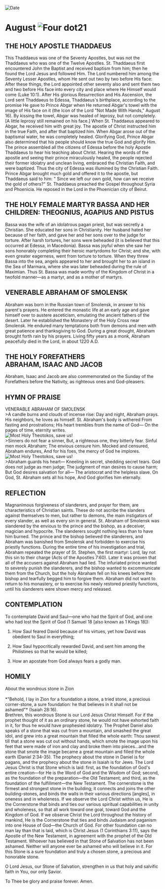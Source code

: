 
<RunningHead />
<Image src="/title-imprint.png" height={68} width={50} alt="Date" className="title-imprint"/>

# <div id="date">August <Image className="four-dot" src="/four-dot.png" height={15} width={15} alt="Four dot" />21</div>

## THE HOLY APOSTLE THADDAEUS

This Thaddaeus was one of the Seventy Apostles, but was not the Thaddaeus who was one of the Twelve Apostles. St. Thaddaeus first encountered John the Baptist and received baptism from him; then he found the Lord Jesus and followed Him. The Lord numbered him among the Seventy Lesser Apostles, whom He sent out two by two before His face: After these things, the Lord appointed other seventy also and sent them two and two before His face into every city and place where He Himself would come (Luke 10:1). After His glorious Resurrection and His Ascension, the Lord sent Thaddaeus to Edessa, Thaddaeus's birthplace, according to the promise He gave to Prince Abgar when He returned Abgar's towel with the image of His face on it (the Icon of the Lord "Not Made With Hands," August 16). By kissing the towel, Abgar was healed of leprosy, but not completely. [A little leprosy still remained on his face.] When St. Thaddaeus appeared to Abgar, he received him with great joy. The apostle of Christ instructed him in the true Faith, and after that baptized him. When Abgar arose out of the baptismal water, he was completely healed. Glorifying God, Prince Abgar also determined that his people should know the true God and glorify Him. The prince assembled all the citizens of Edessa before the holy Apostle Thaddaeus to hear his teaching about Christ. Hearing the words of the apostle and seeing their prince miraculously healed, the people rejected their former idolatry and unclean living, embraced the Christian Faith, and were baptized. Thus the city of Edessa was illumined by the Christian Faith. Prince Abgar brought much gold and offered it to the apostle, but Thaddaeus said to him: " Since we left our own gold, how can we receive the gold of others?" St. Thaddaeus preached the Gospel throughout Syria and Phoenicia. He reposed in the Lord in the Phoenician city of Beirut.

## THE HOLY FEMALE MARTYR BASSA AND HER CHILDREN: THEOGNIUS, AGAPIUS AND PISTUS

Bassa was the wife of an idolatrous pagan priest, but was secretly a Christian. She educated her sons in Christianity. Her husband hated her because of her faith, and gave her and her sons over to the judge for torture. After harsh tortures, her sons were beheaded (it is believed that this occurred at Edessa, in Macedonia). Bassa was joyful when she saw her sons honorably completing their heroic martyrdoms for Christ; and she, with even greater eagerness, went from torture to torture. When they threw Bassa into the sea, angels appeared to her and brought her to an island in the Sea of Marmara, where she was later beheaded during the rule of Maximian. Thus St. Bassa was made worthy of the Kingdom of Christ in a twofold manner—as a martyr, and as a mother of martyrs.

## VENERABLE ABRAHAM OF SMOLENSK

Abraham was born in the Russian town of Smolensk, in answer to his parent's prayers. He entered the monastic life at an early age and gave himself over to austere asceticism, emulating the ancient fathers of the desert. Later he established the Monastery of the Holy Cross near Smolensk. He endured many temptations both from demons and men with great patience and thanksgiving to God. During a great drought, Abraham brought forth rain by his prayers. Living fifty years as a monk, Abraham peacefully died in the Lord, in about 1220 A.D.

## THE HOLY FOREFATHERS<br />ABRAHAM, ISAAC AND JACOB

Abraham, Isaac and Jacob are also commemorated on the Sunday of the Forefathers before the Nativity, as righteous ones and God-pleasers.


## HYMN OF PRAISE
<div style={{textAlign:'center', color:'crimson', fontWeight:'bold'}}>
VENERABLE ABRAHAM OF SMOLENSK
</div>
>A candle burns and clouds of incense rise:  
Day and night, Abraham prays.  
His neighbors, he loves as himself.  
St. Abraham's body is withered  
From fasting and prostrations;  
His heart trembles from the name of God—  
On the pages of time, eternity writes.  
<div style={{marginLeft: '10rem', marginTop:'1rem', maxWidth: '2rem'}}><Image className="four-dot" src="/four-dot.png" height={15} width={15} alt="Most Holy Theotokos, save us!" /></div>
>Sinners do not fear a sinner,  
But, a righteous one, they bitterly fear.  
Sinful men mock Abraham;  
The envious censure him.  
Mocked and censured, Abraham endures,  
And for his foes, the mercy of God he implores.  
<div style={{marginLeft: '10rem', marginTop:'1rem', maxWidth: '2rem'}}><Image className="four-dot" src="/four-dot.png" height={15} width={15} alt="Most Holy Theotokos, save us!" /></div>
>Abraham guards his heart—  
Kneeling in secret, shedding secret tears.  
God does not judge as men judge;  
The judgment of man desires to cause harm;  
But God desires salvation for all—  
The aristocrat and the helpless slave.  
On God, St. Abraham sets all his hope,  
And God glorifies him eternally.  


## REFLECTION

Magnanimous forgiveness of slanderers, and prayer for them, are characteristics of Christian saints. These do not ascribe the slanders against themselves to men, but rather to demons, the main instigators of every slander, as well as every sin in general. St. Abraham of Smolensk was slandered by the envious to the prince and the bishop, as a deceiver, magician and hypocrite. The slanderers sought nothing less than to have him burned. The prince and the bishop believed the slanderers, and Abraham was banished from Smolensk and forbidden to exercise his priestly functions. During the entire time of his investigation and trial, Abraham repeated the prayer of St. Stephen, the first martyr: Lord, lay not this sin to their charge (Acts of the Apostles 7:60). Later it was proven that all of the accusers against Abraham had lied. The infuriated prince wanted to severely punish the slanderers, and the bishop wanted to excommunicate them from the Church, but the holy Abraham fell on his knees before the bishop and tearfully begged him to forgive them. Abraham did not want to return to his monastery, or to exercise his newly restored priestly functions, until his slanderers were shown mercy and released.


## CONTEMPLATION

To contemplate David and Saul—one who had the Spirit of God, and one who had lost the Spirit of God (1 Samuel 18 [also known as 1 Kings 18]):

1. How Saul feared David because of his virtues, yet how David was obedient to Saul in everything;

2. How Saul hypocritically rewarded David, and sent him among the Philistines so that he would be killed;

3. How an apostate from God always fears a godly man.


## HOMILY
<div style={{textAlign:'center', color:'crimson', fontWeight:'bold'}}>
About the wondrous stone in Zion
</div>
<br />
<div style={{textAlign:'right'}}>
*"Behold, I lay in Zion for a foundation a stone, a tried stone, a precious corner-stone, a sure foundation: he that believes in it shall not be ashamed"* (Isaiah 28:16).
</div>
Brethren, this wondrous Stone is our Lord Jesus Christ Himself. For if the prophet thought of it as an ordinary stone, he would not have exhorted faith in it, for thus he would have prophesied idolatry. The Prophet Daniel also speaks of a stone that was cut from a mountain, and smashed the great idol, and grew into a great mountain that filled the whole earth: Thou sawest till that a stone was cut out without hands, which smote the image upon his feet that were made of iron and clay and broke them into pieces…and the stone that smote the image became a great mountain and filled the whole earth (Daniel 2:34-35). The prophecy about the stone in Daniel is for pagans, and the prophecy about the stone in Isaiah is for Jews. The Lord Jesus Christ is that Stone which is laid: first, as the foundation of God's entire creation—for He is the Word of God and the Wisdom of God; second, as the foundation of the preparation—the Old Testament; and third, as the foundation of the fulfillment—the New Testament. The cornerstone is the firmest and strongest stone in the building; it connects and joins the other building-stones, and binds the walls in their various directions [angles], in oneness and in wholeness. If we observe the Lord Christ within us, He is the Cornerstone that binds and ties our various spiritual capabilities in unity and wholeness, so that all work toward one goal, toward God and the Kingdom of God. If we observe Christ the Lord throughout the history of mankind, He is the Cornerstone that ties and binds Judaism and paganism into one House of God—the Church of God. For other foundation can no man lay than that is laid, which is Christ Jesus (1 Corinthians 3:11), says the Apostle of the New Testament, in agreement with the prophet of the Old Testament. Whoever has believed in that Stone of Salvation has not been ashamed. Neither will anyone ever be ashamed who will believe in it. For this Stone is a sure foundation and truly a chosen stone, a precious and honorable stone.

O Lord Jesus, our Stone of Salvation, strengthen in us that holy and salvific faith in You, our only Savior.

To Thee be glory and praise forever. Amen.